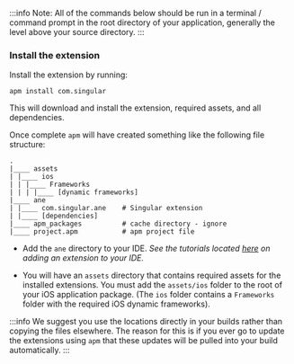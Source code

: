


:::info 
Note: All of the commands below should be run in a terminal / command prompt in the root directory of your application, generally the level above your source directory.
:::


<SetupAPM />


### Install the extension 

Install the extension by running: 

```
apm install com.singular
```

This will download and install the extension, required assets, and all dependencies.

Once complete `apm` will have created something like the following file structure: 

```
.
|____ assets
| |____ ios 
| | |____ Frameworks
| | | |____ [dynamic frameworks]
|____ ane
| |____ com.singular.ane	# Singular extension
| |____ [dependencies]
|____ apm_packages			# cache directory - ignore
|____ project.apm			# apm project file
```

- Add the `ane` directory to your IDE. *See the tutorials located [here](/docs/tutorials/getting-started) on adding an extension to your IDE.*

- You will have an `assets` directory that contains required assets for the installed extensions. You must add the `assets/ios` folder to the root of your iOS application package. (The `ios` folder contains a `Frameworks` folder with the required iOS dynamic frameworks). 

:::info
We suggest you use the locations directly in your builds rather than copying the files elsewhere. The reason for this is if you ever go to update the extensions using `apm` that these updates will be pulled into your build automatically.
:::



